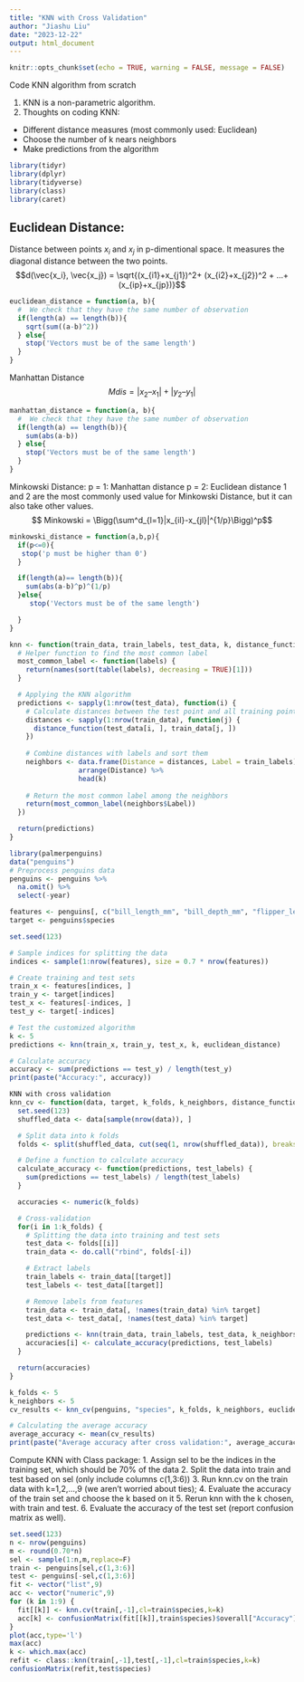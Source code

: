 ```yaml
---
title: "KNN with Cross Validation"
author: "Jiashu Liu"
date: "2023-12-22"
output: html_document
---
```


```r
knitr::opts_chunk$set(echo = TRUE, warning = FALSE, message = FALSE)
```

Code KNN algorithm from scratch 

1. KNN is a non-parametric algorithm.
2. Thoughts on coding KNN:
- Different distance measures (most commonly used: Euclidean)
- Choose the number of k nears neighbors
- Make predictions from the algorithm 

```r
library(tidyr)
library(dplyr)
library(tidyverse)
library(class)
library(caret)
```
## Euclidean Distance: 
Distance between points $x_i$ and $x_j$ in p-dimentional space. It measures the diagonal distance between the two points.
$$d(\vec{x_i}, \vec{x_j}) = \sqrt{(x_{i1}+x_{j1})^2+ (x_{i2}+x_{j2})^2 + ...+(x_{ip}+x_{jp})}$$
```r
euclidean_distance = function(a, b){
  #  We check that they have the same number of observation
  if(length(a) == length(b)){
    sqrt(sum((a-b)^2))  
  } else{
    stop('Vectors must be of the same length')
  }
}
```

Manhattan Distance
$$ Mdis = |x_2 – x_1| + |y_2 – y_1|$$
```r
manhattan_distance = function(a, b){
  #  We check that they have the same number of observation
  if(length(a) == length(b)){
    sum(abs(a-b))
  } else{
    stop('Vectors must be of the same length')
  }
}
```

Minkowski Distance:
p = 1: Manhattan distance
p = 2: Euclidean distance
1 and 2 are the most commonly used value for Minkowski Distance, but it can also take other values. 
$$ Minkowski = \Bigg(\sum^d_{l=1}|x_{il}-x_{jl}|^{1/p}\Bigg)^p$$
```r
minkowski_distance = function(a,b,p){
  if(p<=0){
   stop('p must be higher than 0') 
  }

  if(length(a)== length(b)){
    sum(abs(a-b)^p)^(1/p)
  }else{
     stop('Vectors must be of the same length')

  }
}
```


```r
knn <- function(train_data, train_labels, test_data, k, distance_function) {
  # Helper function to find the most common label
  most_common_label <- function(labels) {
    return(names(sort(table(labels), decreasing = TRUE)[1]))
  }

  # Applying the KNN algorithm
  predictions <- sapply(1:nrow(test_data), function(i) {
    # Calculate distances between the test point and all training points
    distances <- sapply(1:nrow(train_data), function(j) {
      distance_function(test_data[i, ], train_data[j, ])
    })
    
    # Combine distances with labels and sort them
    neighbors <- data.frame(Distance = distances, Label = train_labels) %>%
                 arrange(Distance) %>%
                 head(k)
    
    # Return the most common label among the neighbors
    return(most_common_label(neighbors$Label))
  })

  return(predictions)
}
```

```r
library(palmerpenguins)
data("penguins")
# Preprocess penguins data
penguins <- penguins %>% 
  na.omit() %>% 
  select(-year)

features <- penguins[, c("bill_length_mm", "bill_depth_mm", "flipper_length_mm", "body_mass_g")]
target <- penguins$species
```

```r
set.seed(123) 

# Sample indices for splitting the data
indices <- sample(1:nrow(features), size = 0.7 * nrow(features))

# Create training and test sets
train_x <- features[indices, ]
train_y <- target[indices]
test_x <- features[-indices, ]
test_y <- target[-indices]

# Test the customized algorithm
k <- 5
predictions <- knn(train_x, train_y, test_x, k, euclidean_distance)

# Calculate accuracy
accuracy <- sum(predictions == test_y) / length(test_y)
print(paste("Accuracy:", accuracy))
```

```r
KNN with cross validation
knn_cv <- function(data, target, k_folds, k_neighbors, distance_function) {
  set.seed(123)
  shuffled_data <- data[sample(nrow(data)), ]

  # Split data into k folds
  folds <- split(shuffled_data, cut(seq(1, nrow(shuffled_data)), breaks = k_folds, labels = FALSE))

  # Define a function to calculate accuracy
  calculate_accuracy <- function(predictions, test_labels) {
    sum(predictions == test_labels) / length(test_labels)
  }

  accuracies <- numeric(k_folds)

  # Cross-validation
  for(i in 1:k_folds) {
    # Splitting the data into training and test sets
    test_data <- folds[[i]]
    train_data <- do.call("rbind", folds[-i])

    # Extract labels
    train_labels <- train_data[[target]]
    test_labels <- test_data[[target]]

    # Remove labels from features
    train_data <- train_data[, !names(train_data) %in% target]
    test_data <- test_data[, !names(test_data) %in% target]

    predictions <- knn(train_data, train_labels, test_data, k_neighbors, distance_function)
    accuracies[i] <- calculate_accuracy(predictions, test_labels)
  }

  return(accuracies)
}
```

```r
k_folds <- 5
k_neighbors <- 5
cv_results <- knn_cv(penguins, "species", k_folds, k_neighbors, euclidean_distance)

# Calculating the average accuracy
average_accuracy <- mean(cv_results)
print(paste("Average accuracy after cross validation:", average_accuracy))
```

Compute KNN with Class package: 
1. Assign sel to be the indices in the training set, which should be 70% of the data
2. Split the data into train and test based on sel (only include columns c(1,3:6))
3. Run knn.cv on the train data with k=1,2,…,9 (we aren’t worried about ties);
4. Evaluate the accuracy of the train set and choose the k based on it
5. Rerun knn with the k chosen, with train and test. 
6. Evaluate the accuracy of the test set (report confusion matrix as well).

```r
set.seed(123)
n <- nrow(penguins)
m <- round(0.70*n)
sel <- sample(1:n,m,replace=F)
train <- penguins[sel,c(1,3:6)]
test <- penguins[-sel,c(1,3:6)]
fit <- vector("list",9)
acc <- vector("numeric",9)
for (k in 1:9) {
  fit[[k]] <- knn.cv(train[,-1],cl=train$species,k=k)
  acc[k] <- confusionMatrix(fit[[k]],train$species)$overall["Accuracy"]
}
plot(acc,type='l')
max(acc)
k <- which.max(acc)
refit <- class::knn(train[,-1],test[,-1],cl=train$species,k=k)
confusionMatrix(refit,test$species)
```


